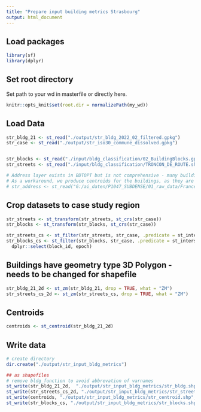 ---
title: "Prepare input building metrics Strasbourg"
output: html_document
---

## Load packages

```{r, echo=FALSE}
library(sf)
library(dplyr)
```

## Set root directory

Set path to your wd in masterfile or directly here. 

```{r setup, include=FALSE}
knitr::opts_knit$set(root.dir = normalizePath(my_wd))
```

## Load Data

```{r}
str_bldg_21 <- st_read("./output/str_bldg_2022_02_filtered.gpkg")
str_case <- st_read("./output/str_iso30_commune_dissolved.gpkg")


str_blocks <- st_read("./input/bldg_classification/02_BuildingBlocks.gpkg")
str_streets <- st_read("./input/bldg_classification/TRONCON_DE_ROUTE.shp")

# Address layer exists in BDTOPT but is not comprehensive - many buildings do not have any address points. 
# As a workaround, we produce centroids for the buildings, as they are an obligatory input in the ArcToolbox.
# str_address <- st_read("G:/ai_daten/P1047_SUBDENSE/01_raw_data/France/BD_Topo/2022/BDTOPO_3-0_TOUSTHEMES_SHP_LAMB93_D067_2022-03-15/BDTOPO_3-0_TOUSTHEMES_SHP_LAMB93_D067_2022-03-15/BDTOPO/1_DONNEES_LIVRAISON_2022-03-00081/BDT_3-0_SHP_LAMB93_D067-ED2022-03-15/ADRESSES/ADRESSE.shp")
```

## Crop datasets to case study region

```{r}
str_streets <- st_transform(str_streets, st_crs(str_case))
str_blocks <- st_transform(str_blocks, st_crs(str_case))

str_streets_cs <- st_filter(str_streets, str_case, .predicate = st_intersects)
str_blocks_cs <- st_filter(str_blocks, str_case, .predicate = st_intersects) %>% 
  dplyr::select(block_id, epoch)
```

## Buildings have geometry type 3D Polygon - needs to be changed for shapefile

```{r}
str_bldg_21_2d <- st_zm(str_bldg_21, drop = TRUE, what = "ZM")
str_streets_cs_2d <- st_zm(str_streets_cs, drop = TRUE, what = "ZM")
```

## Centroids

```{r}
centroids <- st_centroid(str_bldg_21_2d)
```

## Write data

```{r}
# create directory
dir.create("./output/str_input_bldg_metrics")

## as shapefiles
# remove bldg_function to avoid abbrevation of varnames
st_write(str_bldg_21_2d,  "./output/str_input_bldg_metrics/str_bldg.shp", delete_layer = TRUE)
st_write(str_streets_cs_2d, "./output/str_input_bldg_metrics/str_streets.shp", delete_layer = TRUE)
st_write(centroids, "./output/str_input_bldg_metrics/str_centroid.shp", delete_layer = TRUE)
st_write(str_blocks_cs, "./output/str_input_bldg_metrics/str_blocks.shp", delete_layer = TRUE)
```

